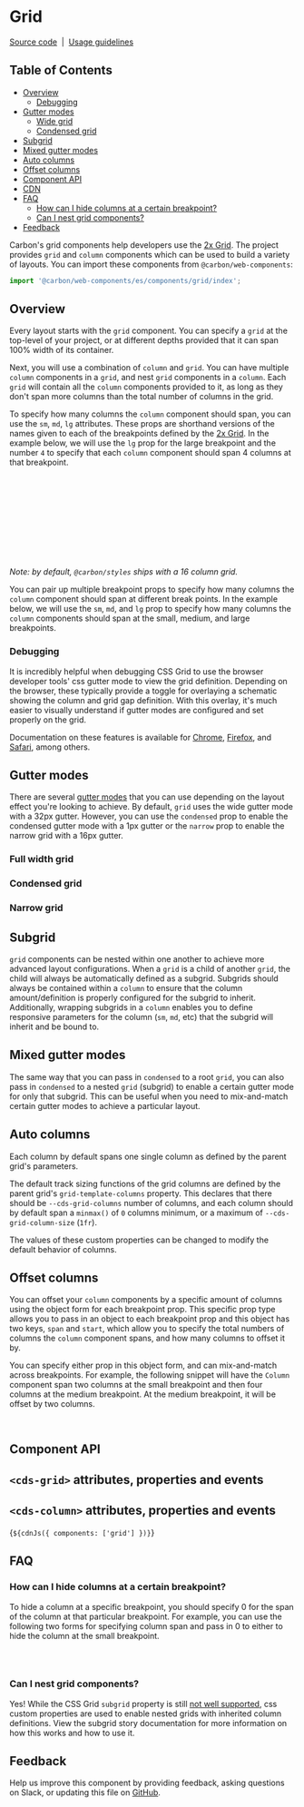 
<Meta of={GridStories} />

# Grid

[Source code](https://github.com/carbon-design-system/carbon/tree/main/packages/web-components/src/components/grid)
&nbsp;|&nbsp;
[Usage guidelines](https://carbondesignsystem.com/elements/2x-grid/overview/)

## Table of Contents

- [Overview](#overview)
  - [Debugging](#debugging)
- [Gutter modes](#gutter-modes)
  - [Wide grid](#wide-grid)
  - [Condensed grid](#condensed-grid)
- [Subgrid](#subgrid)
- [Mixed gutter modes](#mixed-gutter-modes)
- [Auto columns](#auto-columns)
- [Offset columns](#offset-columns)
- [Component API](#component-api)
- [CDN](#cdn)
- [FAQ](#faq)
  - [How can I hide columns at a certain breakpoint?](#how-can-i-hide-columns-at-a-certain-breakpoint)
  - [Can I nest grid components?](#can-i-nest-grid-components)
- [Feedback](#feedback)

Carbon's grid components help developers use the
[2x Grid](https://carbondesignsystem.com/elements/2x-grid/overview/). The
project provides `grid` and `column` components which can be used to build a
variety of layouts. You can import these components from `@carbon/web-components`:

```js
import '@carbon/web-components/es/components/grid/index';
```

<Canvas of={GridStories.Default} />

## Overview

Every layout starts with the `grid` component. You can specify a `grid` at the
top-level of your project, or at different depths provided that it can span 100%
width of its container.

Next, you will use a combination of `column` and `grid`. You can have multiple
`column` components in a `grid`, and nest `grid` components in a `column`. Each
`grid` will contain all the `column` components provided to it, as long as they
don't span more columns than the total number of columns in the grid.

To specify how many columns the `column` component should span, you can use the
`sm`, `md`, `lg` attributes. These props are shorthand versions of
the names given to each of the breakpoints defined by the
[2x Grid](https://carbondesignsystem.com/elements/2x-grid/overview/#breakpoints).
In the example below, we will use the `lg` prop for the large breakpoint and the
number `4` to specify that each `column` component should span 4 columns at that
breakpoint.

```js
import '@carbon/web-components/es/components/grid/index';

return (
  <cds-grid>
    <cds-column lg='4'>Span 4 of 16</cds-column>
    <cds-column lg='4'>Span 4 of 16</cds-column>
    <cds-column lg='4'>Span 4 of 16</cds-column>
    <cds-column lg='4'>Span 4 of 16</cds-column>
  </cds-grid>
);
```

_Note: by default, `@carbon/styles` ships with a 16 column grid._

You can pair up multiple breakpoint props to specify how many columns the
`column` component should span at different break points. In the example below,
we will use the `sm`, `md`, and `lg` prop to specify how many columns the
`column` components should span at the small, medium, and large breakpoints.

<Canvas of={GridStories.Default} />

### Debugging

It is incredibly helpful when debugging CSS Grid to use the browser developer
tools' css gutter mode to view the grid definition. Depending on the browser,
these typically provide a toggle for overlaying a schematic showing the column
and grid gap definition. With this overlay, it's much easier to visually
understand if gutter modes are configured and set properly on the grid.

Documentation on these features is available for
[Chrome](https://developer.chrome.com/docs/devtools/css/grid/),
[Firefox](https://developer.mozilla.org/en-US/docs/Tools/Page_Inspector/How_to/Examine_grid_layouts),
and
[Safari](https://webkit.org/blog/11588/introducing-css-grid-inspector/#:~:text=If%20you're%20using%20Safari,%23css%2Dgrid%2Ddemo%20.),
among others.

## Gutter modes

There are several
[gutter modes](https://carbondesignsystem.com/elements/2x-grid/overview/#gutters)
that you can use depending on the layout effect you're looking to achieve. By
default, `grid` uses the wide gutter mode with a 32px gutter. However, you can
use the `condensed` prop to enable the condensed gutter mode with a 1px gutter
or the `narrow` prop to enable the narrow grid with a 16px gutter.

### Full width grid

<Canvas of={GridStories.FullWidth} />

### Condensed grid

<Canvas of={GridStories.Condensed} />

### Narrow grid

<Canvas of={GridStories.Narrow} />

## Subgrid

`grid` components can be nested within one another to achieve more advanced
layout configurations. When a `grid` is a child of another `grid`, the child
will always be automatically defined as a subgrid. Subgrids should always be
contained within a `column` to ensure that the column amount/definition is
properly configured for the subgrid to inherit. Additionally, wrapping subgrids
in a `column` enables you to define responsive parameters for the column (`sm`,
`md`, etc) that the subgrid will inherit and be bound to.

<Canvas of={GridStories.Subgrid} />


## Mixed gutter modes

The same way that you can pass in `condensed` to a root `grid`, you can also
pass in `condensed` to a nested `grid` (subgrid) to enable a certain gutter mode
for only that subgrid. This can be useful when you need to mix-and-match certain
gutter modes to achieve a particular layout.

<Canvas of={GridStories.MixedGutterModes} />

## Auto columns

Each column by default spans one single column as defined by the parent grid's
parameters.

The default track sizing functions of the grid columns are defined by the parent
grid's `grid-template-columns` property. This declares that there should be
`--cds-grid-columns` number of columns, and each column should by default span a
`minmax()` of `0` columns minimum, or a maximum of `--cds-grid-column-size`
(`1fr`).

The values of these custom properties can be changed to modify the default
behavior of columns.

<Canvas of={GridStories.Responsive} />

## Offset columns

You can offset your `column` components by a specific amount of columns using
the object form for each breakpoint prop. This specific prop type allows you to
pass in an object to each breakpoint prop and this object has two keys, `span`
and `start`, which allow you to specify the total numbers of columns the
`column` component spans, and how many columns to offset it by.

You can specify either prop in this object form, and can mix-and-match across
breakpoints. For example, the following snippet will have the `Column` component
span two columns at the small breakpoint and then four columns at the medium
breakpoint. At the medium breakpoint, it will be offset by two columns.

```html
<cds-column sm='2' md='span:4 start:2'></cds-column>
```

<Canvas of={GridStories.Offset} />

## Component API

## `<cds-grid>` attributes, properties and events

<ArgTypes of="cds-grid" />

## `<cds-column>` attributes, properties and events

<ArgTypes of="cds-column" />

<Markdown>{`${cdnJs({ components: ['grid'] })}`}</Markdown>

## FAQ

### How can I hide columns at a certain breakpoint?

To hide a column at a specific breakpoint, you should specify 0 for the span of
the column at that particular breakpoint. For example, you can use the following
two forms for specifying column span and pass in 0 to either to hide the column
at the small breakpoint.

```html
<cds-column sm='0'></cds-column>
<cds-column sm='span:0'></cds-column>
```

### Can I nest grid components?

Yes! While the CSS Grid `subgrid` property is still
[not well supported](https://caniuse.com/#feat=css-subgrid), css custom
properties are used to enable nested grids with inherited column definitions.
View the subgrid story documentation for more information on how this works and
how to use it.

## Feedback

Help us improve this component by providing feedback, asking questions on Slack,
or updating this file on
[GitHub](https://github.com/carbon-design-system/carbon/edit/main/packages/web-components/src/components/grid/grid.mdx).
